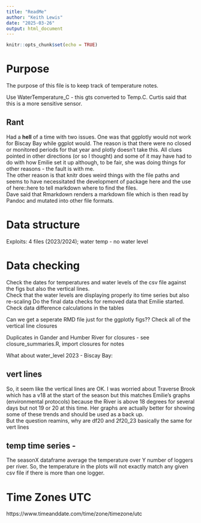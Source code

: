 ```yaml
---
title: "ReadMe"
author: "Keith Lewis"
date: "2025-03-26"
output: html_document
---
```


```r
knitr::opts_chunk$set(echo = TRUE)
```

# Purpose
The purpose of this file is to keep track of temperature notes.

Use WaterTemperature_C - this gts converted to Temp.C.  Curtis said that this is a more sensitive sensor.

## Rant
Had a **hell** of a time with two issues.  One was that ggplotly would not work for Biscay Bay while ggplot would.  The reason is that there were no closed or monitored periods for that year and plotly doesn't take this.  All clues pointed in other directions (or so I thought) and some of it may have had to do with how Emilie set it up although, to be fair, she was doing things for other reasons - the fault is with me.  
The other reason is that knitr does weird things with the file paths and seems to have necessitated the development of package here and the use of here::here to tell markdown where to find the files.  
Dave said that Rmarkdown renders a markdown file which is then read by Pandoc and mutated into other file formats.  

# Data structure

Exploits: 4 files (2023/2024); water temp - no water level  

# Data checking
Check the dates for temperatures and water levels of the csv file against the figs but also the vertical lines.  
Check that the water levels are displaying properly ito time series but also re-scaling
Do the final data checks for removed data that Emilie started.  
Check data difference calculations in the tables

Can we get a seperate RMD file just for the ggplotly figs??
Check all of the vertical line closures

Duplicates in Gander and Humber River for closures - see closure_summaries.R, import closures for notes

What about water_level 2023
- Biscay Bay: 

## vert lines
So, it seem like the vertical lines are OK.  I was worried about Traverse Brook which has a v18 at the start of the season but this matches Emilie's graphs (environmental protocols) because the River is above 18 degrees for several days but not 19 or 20 at this time.  Her graphs are actually better for showing some of these trends and should be used as a back up.  
But the question reamins, why are df20 and 2f20_23 basically the same for vert lines

## temp time series - 
The seasonX dataframe average the temperature over Y number of loggers per river.  So, the temperature in the plots will not exactly match any given csv file if there is more than one logger.  

# Time Zones UTC
https://www.timeanddate.com/time/zone/timezone/utc

